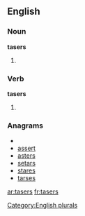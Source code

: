 ==English==

===Noun===
'''tasers'''

# {{plural of |[[taser]]}}

===Verb===
'''tasers'''

# {{third-person singular of|[[taser]]}}

===Anagrams===
* {{alphagram|aersst}}
* [[assert#English|assert]]
* [[asters#English|asters]]
* [[setars#English|setars]]
* [[stares#English|stares]]
* [[tarses#English|tarses]]

[[Category:English plurals]]
[[ar:tasers]]
[[fr:tasers]]